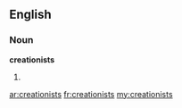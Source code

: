 ==English==

===Noun===
'''creationists'''

# {{plural of|[[creationist]]}}

[[ar:creationists]]
[[fr:creationists]]
[[my:creationists]]
